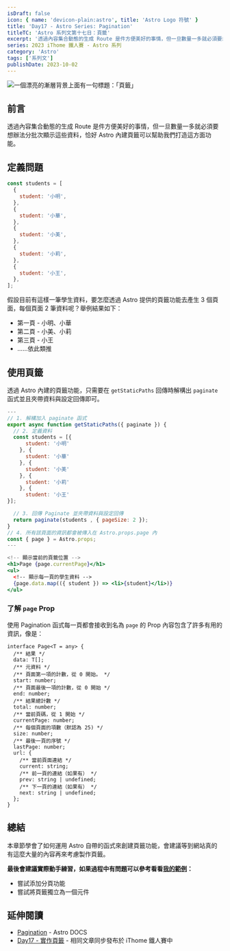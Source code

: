 ```yaml
---
isDraft: false
icon: { name: 'devicon-plain:astro', title: 'Astro Logo 符號' }
title: 'Day17 - Astro Series: Pagination'
titleTC: 'Astro 系列文第十七日：頁籤'
excerpt: '透過內容集合動態的生成 Route 是件方便美好的事情，但一旦數量一多就必須要想辦法分批次顯示這些資料，恰好 Astro 內建頁籤可以幫助我們打造這方面功能，會建議等到網站真的有這麼大量的內容再來考慮製作頁籤，嘗試添加分頁功能並創建分頁元件吧。'
series: 2023 iThome 鐵人賽 - Astro 系列
category: 'Astro'
tags: ['系列文']
publishDate: 2023-10-02
---
```


![一個漂亮的漸層背景上面有一句標題：「頁籤」](./day17-pagination.webp)

## 前言

透過內容集合動態的生成 Route 是件方便美好的事情，但一旦數量一多就必須要想辦法分批次顯示這些資料，恰好 Astro 內建頁籤可以幫助我們打造這方面功能。

## 定義問題

```jsx
const students = [
  {
    student: '小明',
  },
  {
    student: '小華',
  },
  {
    student: '小美',
  },
  {
    student: '小莉',
  },
  {
    student: '小王',
  },
];
```

假設目前有這樣一筆學生資料，要怎麼透過 Astro 提供的頁籤功能去產生 3 個頁面，每個頁面 2 筆資料呢？舉例結果如下：

- 第一頁 - 小明、小華
- 第二頁 - 小美、小莉
- 第三頁 - 小王
- ……依此類推

## 使用頁籤

透過 Astro 內建的頁籤功能，只需要在 `getStaticPaths` 回傳時解構出 `paginate` 函式並且夾帶資料與設定回傳即可。

```jsx
---
// 1. 解構加入 paginate 函式
export async function getStaticPaths({ paginate }) {
  // 2. 定義資料
  const students = [{
	  student: '小明'
	}, {
	  student: '小華'
	}, {
	  student: '小美'
	}, {
	  student: '小莉'
	}, {
	  student: '小王'
}];

  // 3. 回傳 Paginate 並夾帶資料與設定回傳
  return paginate(students , { pageSize: 2 });
}
// 4. 所有該頁面的資訊都會被傳入在 Astro.props.page 內
const { page } = Astro.props;
---

<!-- 顯示當前的頁籤位置 -->
<h1>Page {page.currentPage}</h1>
<ul>
  <!-- 顯示每一頁的學生資料 -->
  {page.data.map(({ student }) => <li>{student}</li>)}
</ul>
```

### 了解 `page` Prop

使用 Pagination 函式每一頁都會接收到名為 `page` 的 Prop 內容包含了許多有用的資訊，像是：

```tsx
interface Page<T = any> {
  /** 結果 */
  data: T[];
  /** 元資料 */
  /** 頁面第一項的計數，從 0 開始。 */
  start: number;
  /** 頁面最後一項的計數，從 0 開始 */
  end: number;
  /** 結果總計數 */
  total: number;
  /** 當前頁碼，從 1 開始 */
  currentPage: number;
  /** 每個頁面的項數（默認為 25) */
  size: number;
  /** 最後一頁的序號 */
  lastPage: number;
  url: {
    /** 當前頁面連結 */
    current: string;
    /** 前一頁的連結（如果有） */
    prev: string | undefined;
    /** 下一頁的連結（如果有） */
    next: string | undefined;
  };
}
```

## 總結

本章節學會了如何運用 Astro 自帶的函式來創建頁籤功能，會建議等到網站真的有這麼大量的內容再來考慮製作頁籤。

**最後會建議實際動手練習，如果過程中有問題可以參考看看[我的範例](https://github.com/riceball-tw/astro-blog/blob/3e34cd668c500fd8f579f356ae70d14e193df511/src/components/app/Pagination.astro#L4)：**

- 嘗試添加分頁功能
- 嘗試將頁籤獨立為一個元件

## 延伸閱讀

- [Pagination](https://docs.astro.build/en/core-concepts/routing/#pagination) - Astro DOCS
- [Day17 - 實作頁籤](https://ithelp.ithome.com.tw/articles/10332981) - 相同文章同步發布於 iThome 鐵人賽中
